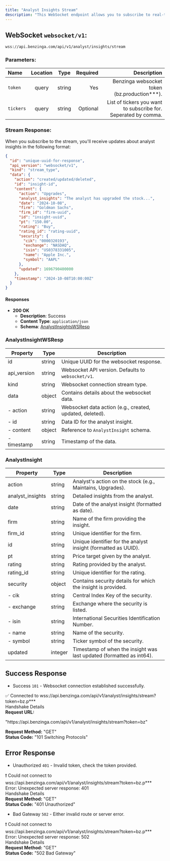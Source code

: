```yaml
---
title: "Analyst Insights Stream"
description: "This WebSocket endpoint allows you to subscribe to real-time analyst insights for specific ticker symbols."
---
```


## WebSocket `websocket/v1`:

```txt
wss://api.benzinga.com/api/v1/analyst/insights/stream
```

### Parameters:

| Name       | Location |  Type   | Required | Description                                                             |
| :--------- | :-----:  | :-----: | -------: | ----------------------------------------------------------------------: |
| `token`    | query    | string  |      Yes | Benzinga websocket token (bz.production***).                            |
| `tickers`  | query    | string  | Optional | List of tickers you want to subscribe for. Seperated by comma.          |

### Stream Response:
When you subscribe to the stream, you'll receive updates about analyst insights in the following format:

```json
{
  "id": "unique-uuid-for-response",
  "api_version": "websocket/v1",
  "kind": "stream_type",
  "data": {
    "action": "created/updated/deleted",
    "id": "insight-id",
    "content": {
      "action": "Upgrades",
      "analyst_insights": "The analyst has upgraded the stock...",
      "date": "2024-10-08",
      "firm": "Goldman Sachs",
      "firm_id": "firm-uuid",
      "id": "insight-uuid",
      "pt": "150.00",
      "rating": "Buy",
      "rating_id": "rating-uuid",
      "security": {
        "cik": "0000320193",
        "exchange": "NASDAQ",
        "isin": "US0378331005",
        "name": "Apple Inc.",
        "symbol": "AAPL"
      },
      "updated": 1696790400000
    },
    "timestamp": "2024-10-08T10:00:00Z"
  }
}
```

#### Responses

- **200 OK**
  - **Description**: Success
  - **Content Type**: `application/json`
  - **Schema**: [AnalystInsightsWSResp](#analystinsightwsresp)

### AnalystInsightWSResp

| Property      | Type   | Description                                                     |
|---------------|--------|-----------------------------------------------------------------|
| id            | string | Unique UUID for the websocket response.                        |
| api_version   | string | Websocket API version. Defaults to `websocket/v1`.            |
| kind          | string | Websocket connection stream type.                              |
| data          | object | Contains details about the websocket data.                    |
| - action      | string | Websocket data action (e.g., created, updated, deleted).      |
| - id         | string | Data ID for the analyst insight.                               |
| - content     | object | Reference to `AnalystInsight` schema.                         |
| - timestamp   | string | Timestamp of the data.                                         |

### AnalystInsight

| Property           | Type    | Description                                                     |
|--------------------|---------|-----------------------------------------------------------------|
| action             | string  | Analyst's action on the stock (e.g., Maintains, Upgrades).    |
| analyst_insights   | string  | Detailed insights from the analyst.                            |
| date               | string  | Date of the analyst insight (formatted as date).              |
| firm               | string  | Name of the firm providing the insight.                        |
| firm_id            | string  | Unique identifier for the firm.                               |
| id                 | string  | Unique identifier for the analyst insight (formatted as UUID). |
| pt                 | string  | Price target given by the analyst.                            |
| rating             | string  | Rating provided by the analyst.                               |
| rating_id          | string  | Unique identifier for the rating.                             |
| security           | object  | Contains security details for which the insight is provided.  |
| - cik              | string  | Central Index Key of the security.                            |
| - exchange         | string  | Exchange where the security is listed.                        |
| - isin             | string  | International Securities Identification Number.               |
| - name             | string  | Name of the security.                                        |
| - symbol           | string  | Ticker symbol of the security.                               |
| updated            | integer | Timestamp of when the insight was last updated (formatted as int64). |

## Success Response

- Success `101` - Websocket connection established successfully.

<div style={{
  border: '1px solid #ddd',
  borderRadius: '8px',
  padding: '16px',
  fontSize: '14px',
  boxShadow: '0 4px 8px rgba(0, 0, 0, 0.1)',
  backgroundColor: '#f9f9f9',
  maxWidth: '700px',
}}>
  <div style={{
    display: 'flex',
    justifyContent: 'space-between',
    alignItems: 'center',
  }}>
    <div style={{ color: '#000000'}}>
      ✅ Connected to wss://api.benzinga.com/api/v1/analyst/insights/stream?token=bz.p***
    </div>
  </div>

  <div style={{ color: 'grey', fontWeight: 'bold', marginBottom: '-4px' }}>
    Handshake Details
  </div>

<div style={{ marginBottom: '4px' }}>
  <span><strong>Request URL:</strong> </span>
  <p style={{ color: 'blue' }}>
    "https://api.benzinga.com/api/v1/analyst/insights/stream?token=bz"
  </p>
</div>
  <div style={{ marginBottom: '4px' }}>
   <span> <strong>Request Method:</strong> </span><span style={{ color: 'blue' }}>"GET"</span>
  </div>
  <div style={{ marginBottom: '4px' }}>
    <span> <strong>Status Code:</strong> </span><span style={{ color: 'blue' }}>"101 Switching Protocols"</span>
  </div>
</div>

## Error Response

- Unauthorized `401` - Invalid token, check the token provided.

<div style={{
  border: '1px solid #ddd',
  borderRadius: '8px',
  padding: '16px',
  fontSize: '14px',
  boxShadow: '0 4px 8px rgba(0, 0, 0, 0.1)',
  backgroundColor: '#f9f9f9',
  maxWidth: '500px',
}}>
  <div style={{
    display: 'flex',
    justifyContent: 'space-between',
    alignItems: 'center',
  }}>
    <div style={{ color: '#000000'}}>
      ❗ Could not connect to wss://api.benzinga.com/api/v1/analyst/insights/stream?token=bz.p***
    </div>
  </div>

  <div style={{ fontWeight: 'bold', marginBottom: '8px' }}>
    Error: Unexpected server response: 401
  </div>

  <div style={{ color: 'grey', fontWeight: 'bold', marginBottom: '-4px' }}>
    Handshake Details
  </div>

  <div style={{ marginBottom: '4px' }}>
   <span> <strong>Request Method:</strong> </span><span style={{ color: 'blue' }}>"GET"</span>
  </div>
  <div style={{ marginBottom: '4px' }}>
    <span> <strong>Status Code:</strong> </span><span style={{ color: 'blue' }}>"401 Unauthorized"</span>
  </div>
</div>

- Bad Gateway `502` - Either invalid route or server error.

<div style={{
  border: '1px solid #ddd',
  borderRadius: '8px',
  padding: '16px',
  fontSize: '14px',
  boxShadow: '0 4px 8px rgba(0, 0, 0, 0.1)',
  backgroundColor: '#f9f9f9',
  maxWidth: '500px',
}}>
  <div style={{
    display: 'flex',
    justifyContent: 'space-between',
    alignItems: 'center',
  }}>
    <div style={{ color: '#000000'}}>
      ❗ Could not connect to wss://api.benzinga.com/api/v1/analyst/insights/stream?token=bz.p***
    </div>
  </div>

  <div style={{ fontWeight: 'bold', marginBottom: '8px' }}>
    Error: Unexpected server response: 502
  </div>

  <div style={{ color: 'grey', fontWeight: 'bold', marginBottom: '-4px' }}>
    Handshake Details
  </div>

  <div style={{ marginBottom: '4px' }}>
   <span> <strong>Request Method:</strong> </span><span style={{ color: 'blue' }}>"GET"</span>
  </div>
  <div style={{ marginBottom: '4px' }}>
    <span> <strong>Status Code:</strong> </span><span style={{ color: 'blue' }}>"502 Bad Gateway"</span>
  </div>
</div>
